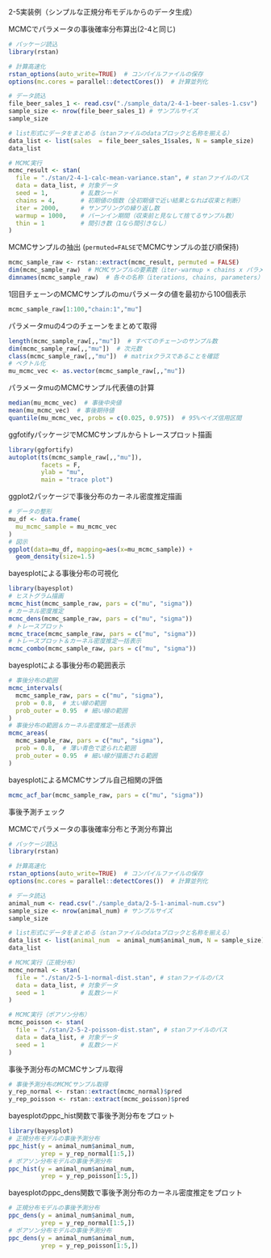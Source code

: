 2-5実装例（シンプルな正規分布モデルからのデータ生成）

MCMCでパラメータの事後確率分布算出(2-4と同じ)
```r
# パッケージ読込
library(rstan)

# 計算高速化
rstan_options(auto_write=TRUE)  # コンパイルファイルの保存
options(mc.cores = parallel::detectCores())  # 計算並列化

# データ読込
file_beer_sales_1 <- read.csv("./sample_data/2-4-1-beer-sales-1.csv")
sample_size <- nrow(file_beer_sales_1) # サンプルサイズ
sample_size

# list形式にデータをまとめる（stanファイルのdataブロックと名称を揃える）
data_list <- list(sales  = file_beer_sales_1$sales, N = sample_size)
data_list

# MCMC実行
mcmc_result <- stan(
  file = "./stan/2-4-1-calc-mean-variance.stan", # stanファイルのパス
  data = data_list, # 対象データ
  seed = 1,         # 乱数シード
  chains = 4,       # 初期値の個数（全初期値で近い結果となれば収束と判断）
  iter = 2000,      # サンプリングの繰り返し数
  warmup = 1000,    # バーンイン期間（収束前と見なして捨てるサンプル数）
  thin = 1          # 間引き数（1なら間引きなし）
)
```
MCMCサンプルの抽出
(`permuted=FALSE`でMCMCサンプルの並び順保持)
```r
mcmc_sample_raw <- rstan::extract(mcmc_result, permuted = FALSE)
dim(mcmc_sample_raw)  # MCMCサンプルの要素数（iter-warmup × chains x パラメータ数）
dimnames(mcmc_sample_raw)  # 各々の名称（iterations, chains, parameters）
```
1回目チェーンのMCMCサンプルのmuパラメータの値を最初から100個表示
```r
mcmc_sample_raw[1:100,"chain:1","mu"]
```
パラメータmuの4つのチェーンをまとめて取得
```r
length(mcmc_sample_raw[,,"mu"])  # すべてのチェーンのサンプル数
dim(mcmc_sample_raw[,,"mu"])  # 次元数
class(mcmc_sample_raw[,,"mu"])  # matrixクラスであることを確認
# ベクトル化
mu_mcmc_vec <- as.vector(mcmc_sample_raw[,,"mu"])
```
パラメータmuのMCMCサンプル代表値の計算
```r
median(mu_mcmc_vec)  # 事後中央値
mean(mu_mcmc_vec)  # 事後期待値
quantile(mu_mcmc_vec, probs = c(0.025, 0.975))  # 95%ベイズ信用区間
```
ggfotifyパッケージでMCMCサンプルからトレースプロット描画
```r
library(ggfortify)
autoplot(ts(mcmc_sample_raw[,,"mu"]),
         facets = F,
         ylab = "mu",
         main = "trace plot")
```
ggplot2パッケージで事後分布のカーネル密度推定描画
```r
# データの整形
mu_df <- data.frame(
  mu_mcmc_sample = mu_mcmc_vec
)
# 図示
ggplot(data=mu_df, mapping=aes(x=mu_mcmc_sample)) +
  geom_density(size=1.5)
```
bayesplotによる事後分布の可視化
```r
library(bayesplot)
# ヒストグラム描画
mcmc_hist(mcmc_sample_raw, pars = c("mu", "sigma"))
# カーネル密度推定
mcmc_dens(mcmc_sample_raw, pars = c("mu", "sigma"))
# トレースプロット
mcmc_trace(mcmc_sample_raw, pars = c("mu", "sigma"))
# トレースプロット＆カーネル密度推定一括表示
mcmc_combo(mcmc_sample_raw, pars = c("mu", "sigma"))
```
bayesplotによる事後分布の範囲表示
```r
# 事後分布の範囲
mcmc_intervals(
  mcmc_sample_raw, pars = c("mu", "sigma"),
  prob = 0.8,  # 太い線の範囲
  prob_outer = 0.95  # 細い線の範囲
)
# 事後分布の範囲＆カーネル密度推定一括表示
mcmc_areas(
  mcmc_sample_raw, pars = c("mu", "sigma"),
  prob = 0.8,  # 薄い青色で塗られた範囲
  prob_outer = 0.95  # 細い線が描画される範囲
)
```
bayesplotによるMCMCサンプル自己相関の評価
```r
mcmc_acf_bar(mcmc_sample_raw, pars = c("mu", "sigma"))
```

事後予測チェック

MCMCでパラメータの事後確率分布と予測分布算出
```r
# パッケージ読込
library(rstan)

# 計算高速化
rstan_options(auto_write=TRUE)  # コンパイルファイルの保存
options(mc.cores = parallel::detectCores())  # 計算並列化

# データ読込
animal_num <- read.csv("./sample_data/2-5-1-animal-num.csv")
sample_size <- nrow(animal_num) # サンプルサイズ
sample_size

# list形式にデータをまとめる（stanファイルのdataブロックと名称を揃える）
data_list <- list(animal_num  = animal_num$animal_num, N = sample_size)
data_list

# MCMC実行（正規分布）
mcmc_normal <- stan(
  file = "./stan/2-5-1-normal-dist.stan", # stanファイルのパス
  data = data_list, # 対象データ
  seed = 1          # 乱数シード
)

# MCMC実行（ポアソン分布）
mcmc_poisson <- stan(
  file = "./stan/2-5-2-poisson-dist.stan", # stanファイルのパス
  data = data_list, # 対象データ
  seed = 1          # 乱数シード
)
```
事後予測分布のMCMCサンプル取得
```r
# 事後予測分布のMCMCサンプル取得
y_rep_normal <- rstan::extract(mcmc_normal)$pred
y_rep_poisson <- rstan::extract(mcmc_poisson)$pred
```
bayesplotのppc_hist関数で事後予測分布をプロット
```r
library(bayesplot)
# 正規分布モデルの事後予測分布
ppc_hist(y = animal_num$animal_num,
         yrep = y_rep_normal[1:5,])
# ポアソン分布モデルの事後予測分布
ppc_hist(y = animal_num$animal_num,
         yrep = y_rep_poisson[1:5,])
```
bayesplotのppc_dens関数で事後予測分布のカーネル密度推定をプロット
```r
# 正規分布モデルの事後予測分布
ppc_dens(y = animal_num$animal_num,
         yrep = y_rep_normal[1:5,])
# ポアソン分布モデルの事後予測分布
ppc_dens(y = animal_num$animal_num,
         yrep = y_rep_poisson[1:5,])
```